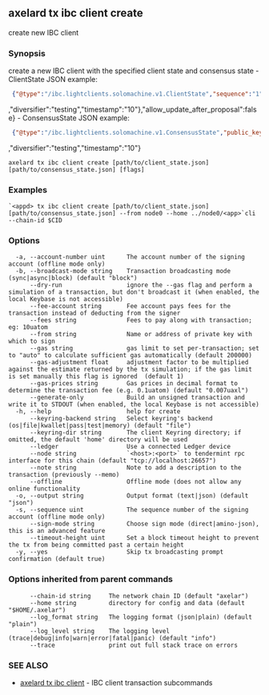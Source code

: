 ## axelard tx ibc client create

create new IBC client

### Synopsis

create a new IBC client with the specified client state and consensus state
\- ClientState JSON example:

```json
 {"@type":"/ibc.lightclients.solomachine.v1.ClientState","sequence":"1","frozen_sequence":"0","consensus_state":{"public_key":{"@type":"/cosmos.crypto.secp256k1.PubKey","key":"AtK50+5pJOoaa04qqAqrnyAqsYrwrR/INnA6UPIaYZlp"}
```

,"diversifier":"testing","timestamp":"10"},"allow_update_after_proposal":false}
\- ConsensusState JSON example:

```json
 {"@type":"/ibc.lightclients.solomachine.v1.ConsensusState","public_key":{"@type":"/cosmos.crypto.secp256k1.PubKey","key":"AtK50+5pJOoaa04qqAqrnyAqsYrwrR/INnA6UPIaYZlp"}
```

,"diversifier":"testing","timestamp":"10"}

```
axelard tx ibc client create [path/to/client_state.json] [path/to/consensus_state.json] [flags]
```

### Examples

```
`<appd> tx ibc client create [path/to/client_state.json] [path/to/consensus_state.json] --from node0 --home ../node0/<app>`cli --chain-id $CID
```

### Options

```
  -a, --account-number uint      The account number of the signing account (offline mode only)
  -b, --broadcast-mode string    Transaction broadcasting mode (sync|async|block) (default "block")
      --dry-run                  ignore the --gas flag and perform a simulation of a transaction, but don't broadcast it (when enabled, the local Keybase is not accessible)
      --fee-account string       Fee account pays fees for the transaction instead of deducting from the signer
      --fees string              Fees to pay along with transaction; eg: 10uatom
      --from string              Name or address of private key with which to sign
      --gas string               gas limit to set per-transaction; set to "auto" to calculate sufficient gas automatically (default 200000)
      --gas-adjustment float     adjustment factor to be multiplied against the estimate returned by the tx simulation; if the gas limit is set manually this flag is ignored  (default 1)
      --gas-prices string        Gas prices in decimal format to determine the transaction fee (e.g. 0.1uatom) (default "0.007uaxl")
      --generate-only            Build an unsigned transaction and write it to STDOUT (when enabled, the local Keybase is not accessible)
  -h, --help                     help for create
      --keyring-backend string   Select keyring's backend (os|file|kwallet|pass|test|memory) (default "file")
      --keyring-dir string       The client Keyring directory; if omitted, the default 'home' directory will be used
      --ledger                   Use a connected Ledger device
      --node string              `<host>:<port>` to tendermint rpc interface for this chain (default "tcp://localhost:26657")
      --note string              Note to add a description to the transaction (previously --memo)
      --offline                  Offline mode (does not allow any online functionality
  -o, --output string            Output format (text|json) (default "json")
  -s, --sequence uint            The sequence number of the signing account (offline mode only)
      --sign-mode string         Choose sign mode (direct|amino-json), this is an advanced feature
      --timeout-height uint      Set a block timeout height to prevent the tx from being committed past a certain height
  -y, --yes                      Skip tx broadcasting prompt confirmation (default true)
```

### Options inherited from parent commands

```
      --chain-id string     The network chain ID (default "axelar")
      --home string         directory for config and data (default "$HOME/.axelar")
      --log_format string   The logging format (json|plain) (default "plain")
      --log_level string    The logging level (trace|debug|info|warn|error|fatal|panic) (default "info")
      --trace               print out full stack trace on errors
```

### SEE ALSO

- [axelard tx ibc client](/cli-docs/v0_32_0/axelard_tx_ibc_client) - IBC client transaction subcommands
